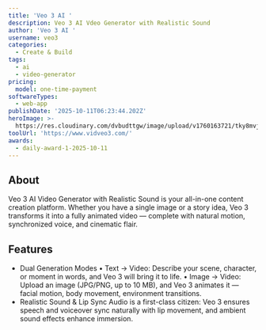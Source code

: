 ```yaml
---
title: 'Veo 3 AI '
description: Veo 3 AI Vdeo Generator with Realistic Sound
author: 'Veo 3 AI '
username: veo3
categories:
  - Create & Build
tags:
  - ai
  - video-generator
pricing:
  model: one-time-payment
softwareTypes:
  - web-app
publishDate: '2025-10-11T06:23:44.202Z'
heroImage: >-
  https://res.cloudinary.com/dvbudttgw/image/upload/v1760163721/tky8mvjoobaeu1zpiam4.jpg
toolUrl: 'https://www.vidveo3.com/'
awards:
  - daily-award-1-2025-10-11
---
```

## About
Veo 3 AI Video Generator with Realistic Sound is your all-in-one content creation platform. Whether you have a single image or a story idea, Veo 3 transforms it into a fully animated video — complete with natural motion, synchronized voice, and cinematic flair.

## Features
- Dual Generation Modes
• Text → Video: Describe your scene, character, or moment in words, and Veo 3 will bring it to life.
• Image → Video: Upload an image (JPG/PNG, up to 10 MB), and Veo 3 animates it — facial motion, body movement, environment transitions.
- Realistic Sound & Lip Sync
Audio is a first-class citizen: Veo 3 ensures speech and voiceover sync naturally with lip movement, and ambient sound effects enhance immersion.
